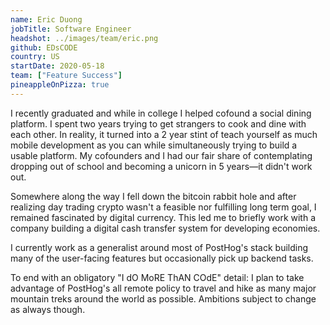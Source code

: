 ```yaml
---
name: Eric Duong
jobTitle: Software Engineer
headshot: ../images/team/eric.png
github: EDsCODE
country: US
startDate: 2020-05-18
team: ["Feature Success"]
pineappleOnPizza: true
---
```


I recently graduated and while in college I helped cofound a social dining platform. I spent two years trying to get strangers to cook and dine with each other. In reality, it turned into a 2 year stint of teach yourself as much mobile development as you can while simultaneously trying to build a usable platform. My cofounders and I had our fair share of contemplating dropping out of school and becoming a unicorn in 5 years—it didn't work out.

Somewhere along the way I fell down the bitcoin rabbit hole and after realizing day trading crypto wasn't a feasible nor fulfilling long term goal, I remained fascinated by digital currency. This led me to briefly work with a company building a digital cash transfer system for developing economies.

I currently work as a generalist around most of PostHog's stack building many of the user-facing features but occasionally pick up backend tasks.

To end with an obligatory "I dO MoRE ThAN COdE" detail: I plan to take advantage of PostHog's all remote policy to travel and hike as many major mountain treks around the world as possible. Ambitions subject to change as always though.
